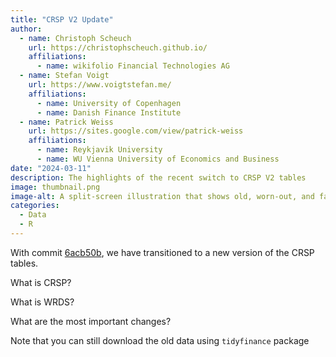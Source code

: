 ```yaml
---
title: "CRSP V2 Update"
author:
  - name: Christoph Scheuch
    url: https://christophscheuch.github.io/
    affiliations:
      - name: wikifolio Financial Technologies AG
  - name: Stefan Voigt
    url: https://www.voigtstefan.me/
    affiliations:
      - name: University of Copenhagen
      - name: Danish Finance Institute
  - name: Patrick Weiss
    url: https://sites.google.com/view/patrick-weiss
    affiliations:
      - name: Reykjavik University
      - name: WU Vienna University of Economics and Business
date: "2024-03-11"
description: The highlights of the recent switch to CRSP V2 tables
image: thumbnail.png
image-alt: A split-screen illustration that shows old, worn-out, and faded financial papers, charts, and documents, characterized by a tattered appearance, yellowed by time, and cluttered arrangement, symbolizing traditional and outdated methods of financial management and analysis on the left side This contrast highlights the evolution of financial documentation towards more modern practices on the right side. Created with DALL-E.
categories: 
  - Data
  - R
--- 
```


With commit [6acb50b](https://github.com/tidy-finance/website/commit/6acb50b4d7ee8415be41731bdd65fc88b1bff76b), we have transitioned to a new version of the CRSP tables. 

What is CRSP?

What is WRDS?

What are the most important changes?

Note that you can still download the old data using `tidyfinance` package